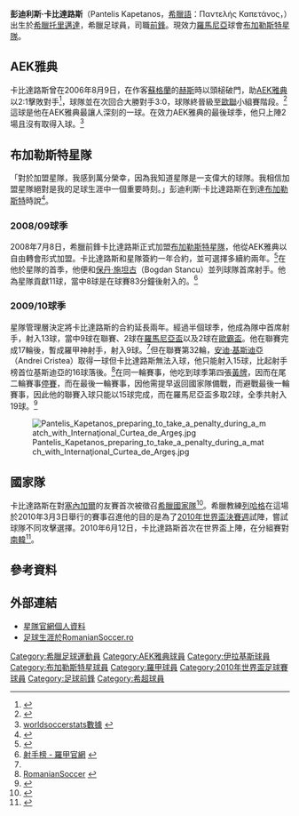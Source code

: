{{Infobox Football biography 2
|     playername = 彭迪利斯·卡比達路斯<br />
Pantelis Kapetanos
|          image = [[File:Pantelis_Kapetanos.PNG|180px]]
|        caption =
|       fullname = Pantelis Kapetanos
|    dateofbirth = {{Birth date and age|1983|6|8|df=y}}
|    cityofbirth = [[托里邁達|托里邁達]]
| countryofbirth = [[希臘|希臘]]
|         height = {{height|m=1.88}}<ref>{{Cite web |url=http://www.steauafc.com/ro/jucator/216/ |title=個人資料 |accessdate=2010-07-12 |archive-date=2016-03-03 |archive-url=https://web.archive.org/web/20160303165050/http://www.steauafc.com/ro/jucator/216/ |dead-url=no }}</ref>
|       position = [[前鋒_(足球)|前鋒]]
|    currentclub = [[布加勒斯特星隊|布加勒斯特星隊]]
|     clubnumber = 9
|    youthyears1 = <!--No info--> |youthclubs1 = <!--No info-->
|         years1 = 2000–2002 |clubs1 = [[高辛尼|高辛尼]]                   |caps1 = 32 | goals1 =  7
|         years2 = 2002–2005 |clubs2 = [[伊拉基斯|伊拉基斯]]    |caps2 = 75 | goals2 = 10
|         years3 = 2006–2008 |clubs3 = [[AEK雅典|AEK雅典]]           |caps3 = 28 | goals3 =  8
|         years4 = 2008–     |clubs4 = [[布加勒斯特星隊|布加勒斯特星隊]] |caps4 = 53 | goals4 = 26 <!-- LEAGUE GAMES ONLY -->
|      totalcaps =           |totalgoals =
| nationalyears1 = 2004      |nationalteam1 = [[希臘21歲以下國家足球隊|希臘U21]] |nationalcaps1 = 13 |nationalgoals1 = 2
| nationalyears2 = 2010–     |nationalteam2 = [[希臘國家足球隊|希臘]] |nationalcaps2 = 4 |nationalgoals2 = 0
|       pcupdate = 19:05, 10/5/2010 (UTC)
|       ntupdate = 18:06, 12/6/2010 (UTC)
}}

'''彭迪利斯·卡比達路斯'''（Pantelis Kapetanos，[[希臘語|希臘語]]：Παντελής Καπετάνος，{{bd|1983年|6月8日}}）出生於[[希臘|希臘]][[托里邁達|托里邁達]]，希臘足球員，司職[[前鋒_(足球)|前鋒]]。現效力[[羅馬尼亞|羅馬尼亞]]球會[[布加勒斯特星隊|布加勒斯特星隊]]。

== AEK雅典 ==
卡比達路斯曾在2006年8月9日，在作客[[蘇格蘭|蘇格蘭]]的[[赫斯|赫斯]]時以頭槌破門，助[[AEK雅典|AEK雅典]]以2:1擊敗對手<ref>{{Cite web |url=http://www.guardian.co.uk/football/2006/aug/10/match.sport3 |title=Hearts nearly in right place but broken in the end - 衛報 |access-date=2010-07-12 |archive-date=2008-05-05 |archive-url=https://web.archive.org/web/20080505084554/http://www.guardian.co.uk/football/2006/aug/10/match.sport3 }}</ref>，球隊並在次回合大勝對手3:0，球隊終晉級至[[歐聯|歐聯]]小組賽階段。<ref>{{Cite web |url=http://fussball.wettpoint.com/en/games/349933.html |title=AEK - Hearts Game Result and Goals |access-date=2010-07-12 |archive-date=2019-11-30 |archive-url=https://web.archive.org/web/20191130201542/https://fussball.wettpoint.com/en/games/349933.html }}</ref>這球是他在AEK雅典最讓人深刻的一球。在效力AEK雅典的最後球季，他只上陣2場且沒有取得入球。<ref>[http://en.worldsoccerstats.com/player/6695 worldsoccerstats數據] {{webarchive|url=https://web.archive.org/web/20080803170515/http://en.worldsoccerstats.com/player/6695 |date=2008-08-03 }}</ref>

== 布加勒斯特星隊 ==
「對於加盟星隊，我感到萬分榮幸，因為我知道星隊是一支偉大的球隊。我相信加盟星隊絕對是我的足球生涯中一個重要時刻。」彭迪利斯·卡比達路斯在到達[[布加勒斯特|布加勒斯特]]時說<ref>{{cite news|url=http://www.steauafc.com/ro/articole/transfer_kapetanos/|title=Steaua l-a transferat pe Pantelis Kapetanos|accessdate=2010-07-12|archive-date=2019-08-16|archive-url=https://web.archive.org/web/20190816115504/http://www.steauafc.com/ro/articole/transfer_kapetanos/}}</ref>。

=== 2008/09球季 ===

2008年7月8日，希臘前鋒卡比達路斯正式加盟[[布加勒斯特星隊|布加勒斯特星隊]]，他從AEK雅典以自由轉會形式加盟。卡比達路斯和星隊簽約一年合約，並可選擇多續約兩年。<ref>{{Cite web |url=http://www.steauafc.com/ro/articole/transfer_kapetanos/ |title=Steaua l-a transferat pe Pantelis Kapetanos |access-date=2010-07-12 |archive-date=2019-08-16 |archive-url=https://web.archive.org/web/20190816115504/http://www.steauafc.com/ro/articole/transfer_kapetanos/ }}</ref>在他於星隊的首季，他便和[[保丹·施坦古|保丹·施坦古]]（Bogdan Stancu）並列球隊首席射手。他為星隊貢獻11球，當中8球是在球賽83分鐘後射入的。<ref>[http://www.liga1.ro/golgheter.php#1 射手榜 - 羅甲官網] {{webarchive|url=https://web.archive.org/web/20090502015220/http://www.liga1.ro/golgheter.php |date=2009-05-02 }}</ref>

=== 2009/10球季 ===

星隊管理層決定將卡比達路斯的合約延長兩年。經過半個球季，他成為隊中首席射手，射入13球，當中9球在聯賽、2球在[[羅馬尼亞盃|羅馬尼亞盃]]以及2球在[[歐霸盃|歐霸盃]]。他在聯賽完成17輪後，暫成羅甲神射手，射入9球。<ref name="rs"/>但在聯賽第32輪，[[安迪·基斯迪亞|安迪·基斯迪亞]]（Andrei Cristea）取得一球但卡比達路斯無法入球，他只能射入15球，比起射手榜首位基斯迪亞的16球落後。<ref name="rs">[http://www.romaniansoccer.ro/site/372/golgheteri-liga-1--sezonul-2009-2010.htm RomanianSoccer] {{webarchive|url=https://web.archive.org/web/20100410195146/http://www.romaniansoccer.ro/site/372/golgheteri-liga-1--sezonul-2009-2010.htm |date=2010-04-10 }}</ref>在同一輪賽事，他吃到球季第四張[[黃牌|黃牌]]，因而在尾二輪賽事[[停賽|停賽]]，而在最後一輪賽事，因他需提早返回國家隊備戰，而避戰最後一輪賽事，因此他的聯賽入球只能以15球完成，而在羅馬尼亞盃多取2球，全季共射入19球。<ref>{{Cite web |url=http://www.imscouting.com/players/pantelis-kapetanos/ |title=imscouting統計數據 |access-date=2010-07-12 |archive-date=2011-05-05 |archive-url=https://web.archive.org/web/20110505195844/http://www.imscouting.com/players/pantelis-kapetanos }}</ref>

[[File:Pantelis_Kapetanos_preparing_to_take_a_penalty_during_a_match_with_Internaţional_Curtea_de_Argeş.jpg|thumb]]

== 國家隊 ==
卡比達路斯在對[[塞內加爾國家足球隊|塞內加爾]]的友賽首次被徵召[[希臘國家足球隊|希臘國家隊]]<ref>{{Cite web |url=http://www.steauafc.com/ro/articole/kapetanos_convocare_grecia/ |title=Pantelis Kapetanos, convocat la nationala Greciei |access-date=2010-07-12 |archive-date=2019-08-21 |archive-url=https://web.archive.org/web/20190821141149/http://www.steauafc.com/ro/articole/kapetanos_convocare_grecia/ }}</ref>。希臘教練[[列哈格|列哈格]]在這場於2010年3月3日舉行的賽事召進他的目的是為了[[2010年世界盃決賽週|2010年世界盃決賽週]]試陣，嘗試球隊不同攻擊選擇。2010年6月12日，卡比達路斯首次在世界盃上陣，在分組賽對[[南韓國家足球隊|南韓]]<ref>{{Cite web |url=http://www.prosport.ro/fotbal-extern/cm-2010-africa-de-sud/kapetanos-a-debutat-la-cupa-mondiala-6384191 |title=Kapetanos a debutat la Cupa Mondiala |access-date=2010-07-12 |archive-date=2019-12-02 |archive-url=https://web.archive.org/web/20191202215110/https://www.prosport.ro/fotbal-extern/cm-2010-africa-de-sud/kapetanos-a-debutat-la-cupa-mondiala-6384191 }}</ref>。

== 參考資料 ==
{{reflist}}

== 外部連結 ==
* [http://www.steauafc.com/ro/jucator/216/ 星隊官網個人資料] {{Wayback|url=http://www.steauafc.com/ro/jucator/216/ |date=20160303165050 }}
* [http://www.romaniansoccer.ro/players/k/kapetanos_pantelis.shtml 足球生涯於RomanianSoccer.ro] {{Wayback|url=http://www.romaniansoccer.ro/players/k/kapetanos_pantelis.shtml |date=20120208101910 }}

{{Start box}}
{{S-sports}}
{{Succession box|before= {{Flagicon|ROM}} [[尼古拉·迪加|尼古拉·迪加]]|title=[[布加勒斯特星隊|布加勒斯特星隊]]首席射手|years=2008/09<br />（和{{Flagicon|ROM}} [[保丹·施坦古|保丹·施坦古]]並列）|after= {{Flagicon|GRE}} '''彭迪利斯·卡比達路斯'''}}
{{Succession box|before= {{Flagicon|GRE}} '''彭迪利斯·卡比達路斯'''<br />{{Flagicon|ROM}} [[保丹·施坦古|保丹·施坦古]]|title=[[布加勒斯特星隊|布加勒斯特星隊]]首席射手|years=2009/10|after=''候任''}}
{{End box}}

{{2010年世界盃足球賽希臘參賽名單}}

{{DEFAULTSORT:Kapetanos, Pantelis}}
[[Category:希臘足球運動員|Category:希臘足球運動員]]
[[Category:AEK雅典球員|Category:AEK雅典球員]]
[[Category:伊拉基斯球員|Category:伊拉基斯球員]]
[[Category:布加勒斯特星球員|Category:布加勒斯特星球員]]
[[Category:羅甲球員|Category:羅甲球員]]
[[Category:2010年世界盃足球賽球員|Category:2010年世界盃足球賽球員]]
[[Category:足球前鋒|Category:足球前鋒]]
[[Category:希超球員|Category:希超球員]]